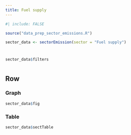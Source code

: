 ```yaml
---
title: Fuel supply
---
```


```r
#| include: FALSE

source("data_prep_sector_emissions.R")

sector_data <- sectorEmission(sector = "Fuel supply")

```

# {.sidebar}

```r
sector_data$filters
```

#

## Row {.tabset}

### Graph

```r
sector_data$fig
```

### Table

```r
sector_data$sectTable
```
